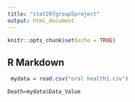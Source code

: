 ```yaml
---
title: "stat297group5project"
output: html_document
---
```


```r
knitr::opts_chunk$set(echo = TRUE)
```

## R Markdown

```r
 mydata = read.csv("oral health1.csv")
```

```r
Death=mydata$Data_Value
```



